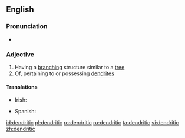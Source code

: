 ==English==

===Pronunciation===
* {{a|UK}} {{IPA|/dɛndˈɹɪtɪk/|lang=en}}

===Adjective===
{{en-adj}}

# Having a [[branching]] structure similar to a [[tree]]
# Of, pertaining to or possessing [[dendrite]]s

====Translations====
{{trans-top|of or possessing dendrites}}
* Irish: {{t|ga|craobhach}}
{{trans-mid}}
* Spanish: {{t|es|dendrítico}}
{{trans-bottom}}

[[id:dendritic]]
[[pl:dendritic]]
[[ro:dendritic]]
[[ru:dendritic]]
[[ta:dendritic]]
[[vi:dendritic]]
[[zh:dendritic]]